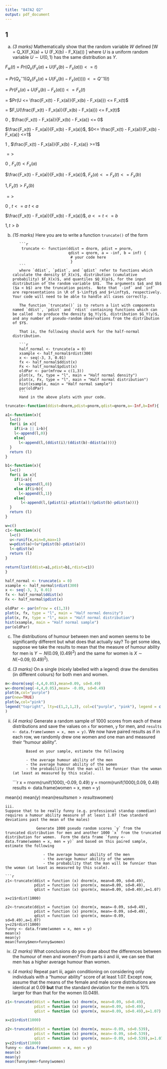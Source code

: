```yaml
---
title: "847A2 Q2"
output: pdf_document
---
```

## 1
a.
*(3 marks)* Mathematically show that the random variable $W$ defined
\[W = Q_X(F_X(a) + U \times (F_X(b) - F_X(a))) \]
where $U$ is a uniform random variable $U \sim U(0,1)$ has the same distribution as $Y$.

$F_w(t)$ $=$ $Pr(Q_x(F_x(a) + U(F_x(b) - F_x(a))) <=t)$
         
  $=$ $Pr(Q_x^-1(Q_x(F_x(a) + U(F_x(b) - F_x(a))))) <= Q^-1(t)$
         
  $=$ $Pr(F_x(a) + U(F_x(b) - F_x(a))) <= F_x(t)$
         
  $=$ $Pr(U <= \frac{F_x(t) - F_x(a)}{F_x(b) - F_x(a)}) <= F_x(t)$
         
  $=$ $F_U(\frac{F_x(t) - F_x(a)}{F_x(b) - F_x(a)}) <= F_x(t)$
         
  $0$ $,$ $\frac{F_x(t) - F_x(a)}{F_x(b) - F_x(a)} <= 0$
  
  $\frac{F_x(t) - F_x(a)}{F_x(b) - F_x(a)}$, $0<= \frac{F_x(t) - F_x(a)}{F_x(b) - F_x(a)} <=1$
  
  $1$ $,$ $\frac{F_x(t) - F_x(a)}{F_x(b) - F_x(a)} >=1$
  
  $=>$ 
  
  $0$ $,$ $F_x(t) < F_x(a)$
  
  $\frac{F_x(t) - F_x(a)}{F_x(b) - F_x(a)}$, $F_x(a) <=F_x(t)<=F_x(b)$
  
  $1, F_x(t) > F_x(b)$
  
  $=>$ 
  
  $0$ $,$ $t<=a$ $t < a$
  
  $\frac{F_x(t) - F_x(a)}{F_x(b) - F_x(a)}$, $a <=t<=b$
  
  $1, t > b$

b.
 *(15 marks)* Here you are to write a function `truncate()` of the form 
          
         ```r
          truncate <- function(ddist = dnorm, pdist = pnorm, 
                               qdist = qnorm, a = -inf, b = inf) {
                                # your code here
                                }
         ```
         where `ddist`, `pdist`, and `qdist` refer to functions which  calculate the density $f_X(x)$, distribution (cumulative probability) $F_X(x)$, and quantiles $Q_X(p)$, for the input distribution of the random variable $X$.  The arguments $a$ and $b$ ($a < b$) are the truncation points.  Note that `-inf` and `inf` are representations in \R of $-\infty$ and $+\infty$, respectively.  Your code will need to be able to handle all cases correctly.
         
         The function `truncate()` is to return a list with components named `ddist`, `pdist` and `rdist` containing functions which can be called  to produce the density $g_Y(y)$, distribution $G_Y(y)$, and any number of pseudo-random observations from the distribution of $Y$.
         
         That is, the following should work for the half-normal distribution.
         
         ```r
         half_normal <- truncate(a = 0)
         xsample <- half_normal$rdist(300)
         x <- seq(-3, 3, 0.01)
         fx <- half_normal$ddist(x)
         Fx <- half_normal$pdist(x)
         oldPar <- par(mfrow = c(1,3))
         plot(x, fx, type = "l", main = "Half normal density")
         plot(x, Fx, type = "l", main = "Half normal distribution")
         hist(xsample, main = "Half normal sample")
         par(oldPar)
         ```
         Hand in the above plots with your code.


```r
truncate<-function(ddist=dnorm,pdist=pnorm,qdist=qnorm,a=-Inf,b=Inf){

a1<-function(x){
  l=c()
  for(i in x){
    if(i<a || i>b){
    l<-append(l,0)}
    else{
      l<-append(l,(ddist(i)/(ddist(b)-ddist(a))))}
  }
  return (l)
}

b1<-function(x){
  l=c()
  for(i in x){
    if(i<a){
      l<-append(l,0)}
    else if(i>b){
      l<-append(l,1)}
    else{
       l<-append(l,(pdist(i)-pdist(a))/(pdist(b)-pdist(a)))}
  }
  return (l)
}

w=c()
c1<-function(x){
  l=c()
  u<-runif(x,min=0,max=1)
  w=pdist(a)+(u*(pdist(b)-pdist(a)))
  l<-qdist(w)
  return (l)
}

return(list(ddist=a1,pdist=b1,rdist=c1))
}
```

```r
half_normal <- truncate(a = 0)
xsample <- half_normal$rdist(300)
x <- seq(-3, 3, 0.01)
fx <- half_normal$ddist(x)
Fx <- half_normal$pdist(x)
```

```r
oldPar <- par(mfrow = c(1,3))
plot(x, fx, type = "l", main = "Half normal density")
plot(x, Fx, type = "l", main = "Half normal distribution")
hist(xsample, main = "Half normal sample")
par(oldPar)
```

c.
The distributions of humour between men and women seems to be significantly different but what does that actually say?  To get some idea, suppose we take the results to mean that the measure of humour ability for men is $Y \sim N(0.09, (0.49)^2)$ and the same for women is $X \sim N(-0.09, (0.49)^2)$.

i.
*(3 marks)* On a single (nicely labelled with a legend) draw the densities (in different colours) for both men and women.
```r
m<-dnorm(seq(-4,4,0.05),mean=0.09, sd=0.49)
w<-dnorm(seq(-4,4,0.05),mean= -0.09, sd=0.49)
plot(m,col="purple")
par(new=TRUE)
plot(w,col="pink")
legend("topright", lty=c(1,2,1,2), col=c("purple", "pink"), legend = c("men", "women")
)
```
ii.
*(4 marks)* Generate a random sample of 1000 scores from each of these distributions and save the values on `x` for women, `y` for men, and `results <- data.frame(women = x, men = y)`.  We now have paired results as if in each row, we randomly drew one women and one man and measured their "humour ability".
         
             Based on your sample, estimate the following
             
             - the average humour ability of the men
             - the average humour ability of the women
             - the probability that the man will be funnier than the woman (at least as measured by this scale).
```r
x = rnorm(runif(1000),-0.09, 0.49)
y = rnorm(runif(1000),0.09, 0.49)
results <- data.frame(women = x, men = y)

mean(x) 
mean(y)
mean(results$men>results$women)
```
iii.
Suppose that to be really funny (e.g. professional standup comedian) requires a humour ability measure of at least 1.07 (two standard deviations past the mean of the males)
         
              Generate 1000 pseudo random scores `y` from the truncated distribution for men and another 1000 `x` from the truncated distribution for women.  Form the data frame `funny <- data.frame(women = x, men = y)` and based on this paired sample, estimate the following
             
                 - the average humour ability of the men
                 - the average humour ability of the women
                 - the probability that the man will be funnier than the woman (at least as measured by this scale).

```r
z1<-truncate(ddist = function (x) dnorm(x, mean=0.09, sd=0.49),
             pdist = function (x) pnorm(x, mean=0.09, sd=0.49),
             qdist = function (x) qnorm(x, mean=0.09, sd=0.49),a=1.07)

x=z1$rdist(1000)

z2<-truncate(ddist = function (x) dnorm(x, mean=-0.09, sd=0.49),
             pdist = function (x) pnorm(x, mean=-0.09, sd=0.49),
             qdist = function (x) qnorm(x, mean=-0.09, sd=0.49),a=1.07)
y=z2$rdist(1000)
funny <- data.frame(women = x, men = y)
mean(x) 
mean(y)
mean(funny$men>funny$women)
```
iv.
*(2 marks)* What conclusions do you draw about the differences between the humour of men and women?
From parts ii and iii, we can see that men has a higher average humour than women.

v.
*(4 marks)* Repeat part iii, again conditioning on considering only individuals with a "humour ability" score of at least 1.07.   Except now, assume that the means of the female and male score distributions are identical at 0.09 **but** that the standard deviation for the men is 10\% larger for than that for the women (0.049).
```r
z1<-truncate(ddist = function (x) dnorm(x, mean=0.09, sd=0.49),
             pdist = function (x) pnorm(x, mean=0.09, sd=0.49),
             qdist = function (x) qnorm(x, mean=0.09, sd=0.49),a=1.07)

x=z1$rdist(1000)

z2<-truncate(ddist = function (x) dnorm(x, mean=-0.09, sd=0.539),
             pdist = function (x) pnorm(x, mean=-0.09, sd=0.539),
             qdist = function (x) qnorm(x, mean=-0.09, sd=0.539),a=1.07)
y=z2$rdist(1000)
funny <- data.frame(women = x, men = y)
mean(x) 
mean(y)
mean(funny$men>funny$women)
```
